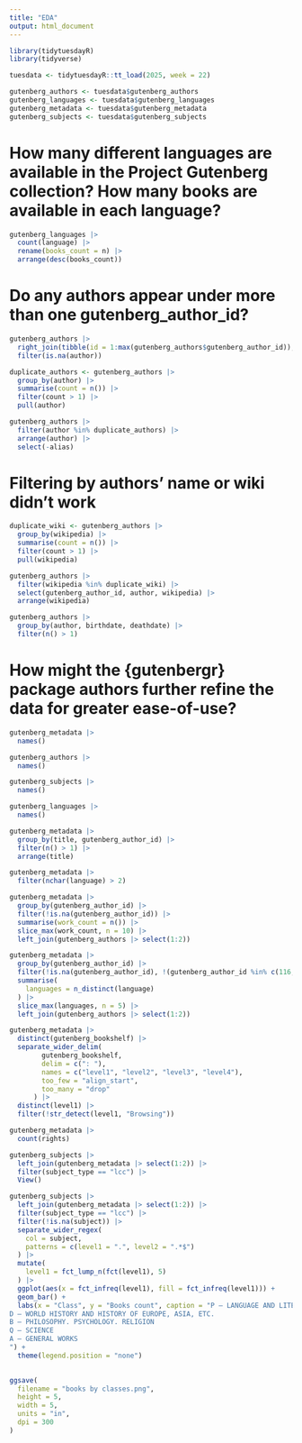 ---
title: "EDA"
output: html_document
---

```{r}
library(tidytuesdayR)
library(tidyverse)
```
```{r}
tuesdata <- tidytuesdayR::tt_load(2025, week = 22)

gutenberg_authors <- tuesdata$gutenberg_authors
gutenberg_languages <- tuesdata$gutenberg_languages
gutenberg_metadata <- tuesdata$gutenberg_metadata
gutenberg_subjects <- tuesdata$gutenberg_subjects
```
# How many different languages are available in the Project Gutenberg collection? How many books are available in each language?
```{r}
gutenberg_languages |>
  count(language) |>
  rename(books_count = n) |>
  arrange(desc(books_count))
```
# Do any authors appear under more than one gutenberg_author_id?
```{r}
gutenberg_authors |>
  right_join(tibble(id = 1:max(gutenberg_authors$gutenberg_author_id)), by = c("gutenberg_author_id" = "id")) |>
  filter(is.na(author))
```
```{r}
duplicate_authors <- gutenberg_authors |>
  group_by(author) |>
  summarise(count = n()) |>
  filter(count > 1) |>
  pull(author)
```
```{r}
gutenberg_authors |>
  filter(author %in% duplicate_authors) |>
  arrange(author) |>
  select(-alias)
```

# Filtering by authors' name or wiki didn't work
```{r}
duplicate_wiki <- gutenberg_authors |>
  group_by(wikipedia) |>
  summarise(count = n()) |>
  filter(count > 1) |>
  pull(wikipedia)
```
```{r}
gutenberg_authors |>
  filter(wikipedia %in% duplicate_wiki) |>
  select(gutenberg_author_id, author, wikipedia) |>
  arrange(wikipedia)
```
```{r}
gutenberg_authors |>
  group_by(author, birthdate, deathdate) |>
  filter(n() > 1)
```
# How might the {gutenbergr} package authors further refine the data for greater ease-of-use?
```{r}
gutenberg_metadata |>
  names()
```
```{r}
gutenberg_authors |>
  names()
```
```{r}
gutenberg_subjects |>
  names()
```
```{r}
gutenberg_languages |>
  names()
```
```{r}
gutenberg_metadata |>
  group_by(title, gutenberg_author_id) |>
  filter(n() > 1) |>
  arrange(title)
```
```{r}
gutenberg_metadata |>
  filter(nchar(language) > 2)
```
```{r}
gutenberg_metadata |>
  group_by(gutenberg_author_id) |>
  filter(!is.na(gutenberg_author_id)) |>
  summarise(work_count = n()) |>
  slice_max(work_count, n = 10) |>
  left_join(gutenberg_authors |> select(1:2))
```
```{r}
gutenberg_metadata |>
  group_by(gutenberg_author_id) |>
  filter(!is.na(gutenberg_author_id), !(gutenberg_author_id %in% c(116,216))) |>
  summarise(
    languages = n_distinct(language)
  ) |>
  slice_max(languages, n = 5) |>
  left_join(gutenberg_authors |> select(1:2))
```
```{r}
gutenberg_metadata |>
  distinct(gutenberg_bookshelf) |>
  separate_wider_delim(
        gutenberg_bookshelf,
        delim = c(": "),
        names = c("level1", "level2", "level3", "level4"),
        too_few = "align_start",
        too_many = "drop"
      ) |>
  distinct(level1) |>
  filter(!str_detect(level1, "Browsing"))
```
```{r}
gutenberg_metadata |>
  count(rights)
```
```{r}
gutenberg_subjects |>
  left_join(gutenberg_metadata |> select(1:2)) |>
  filter(subject_type == "lcc") |>
  View()

gutenberg_subjects |>
  left_join(gutenberg_metadata |> select(1:2)) |>
  filter(subject_type == "lcc") |>
  filter(!is.na(subject)) |>
  separate_wider_regex(
    col = subject,
    patterns = c(level1 = ".", level2 = ".*$")
  ) |>
  mutate(
    level1 = fct_lump_n(fct(level1), 5)
  ) |>
  ggplot(aes(x = fct_infreq(level1), fill = fct_infreq(level1))) +
  geom_bar() +
  labs(x = "Class", y = "Books count", caption = "P — LANGUAGE AND LITERATURE
D — WORLD HISTORY AND HISTORY OF EUROPE, ASIA, ETC.
B — PHILOSOPHY. PSYCHOLOGY. RELIGION
Q — SCIENCE
A — GENERAL WORKS
") +
  theme(legend.position = "none")
  
```
```{r}
ggsave(
  filename = "books by classes.png",
  height = 5,
  width = 5,
  units = "in",
  dpi = 300
)
```


















